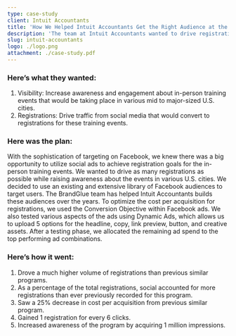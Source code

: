 ```yaml
---
type: case-study
client: Intuit Accountants
title: 'How We Helped Intuit Accountants Get the Right Audience at the Right Price'
description: 'The team at Intuit Accountants wanted to drive registrations and increase visibility for in-person software training events. They looked to the BrandGlue team for help.'
slug: intuit-accountants
logo: ./logo.png
attachment: ./case-study.pdf
---
```


### Here’s what they wanted:

1. Visibility: Increase awareness and engagement about in-person training events that would be taking place in various mid to major-sized U.S. cities.
2. Registrations: Drive traffic from social media that would convert to registrations for these training events.

### Here was the plan:

With the sophistication of targeting on Facebook, we knew there was a big opportunity to utilize social ads to achieve registration goals for the in-person training events. We wanted to drive as many registrations as possible while raising awareness about the events in various U.S. cities. We decided to use an existing and extensive library of Facebook audiences to target users. The BrandGlue team has helped Intuit Accountants builds these audiences over the years. To optimize the cost per acquisition for registrations, we used the Conversion Objective within Facebook ads. We also tested various aspects of the ads using Dynamic Ads, which allows us to upload 5 options for the headline, copy, link preview, button, and creative assets. After a testing phase, we allocated the remaining ad spend to the top performing ad combinations.

### Here’s how it went:

1. Drove a much higher volume of registrations than previous similar programs.
2. As a percentage of the total registrations, social accounted for more registrations than ever previously recorded for this program.
3. Saw a 25% decrease in cost per acquisition from previous similar program.
4. Gained 1 registration for every 6 clicks.
5. Increased awareness of the program by acquiring 1 million impressions.
